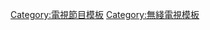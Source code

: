 {{Navbox
|name = 無綫電視新聞節目
|title = [[無綫新聞|無綫新聞節目]]<small>（[[無綫電視節目列表|節目列表]]）
|bodyclass = hlist hlist-hyphen
|group1 = [[翡翠台]]
|list1 = 
* [[香港早晨]]
* [[交通消息]]
* [[交易現場]]
* [[深港滬通]]
* [[無綫電視新聞提要|新聞提要]]
* [[無綫電視午間新聞|午間新聞]]
* [[無綫電視財經新聞|財經新聞]]
* [[新聞檔案]]
* [[六點半新聞報道]]
* [[無綫電視天氣報告|天氣報告]]
* [[環球新聞檔案]]
* [[無綫電視晚間新聞|晚間新聞]]
* [[講清講楚]]
* [[世界觀 (電視節目)|世界觀]]
* [[綠色新視野]]
|group2 = [[明珠台]]
|list2 = 
* [[金融概要]]
* [[交易現場|交易直播室]]
* [[金融行情]]
* [[開盤直擊]]
* [[匯商行情]]
* [[樓巿指南]]
* [[收市檢閱]]
* [[普通話新聞報道]]
* [[手語新聞報道]]
* [[話說當年]]
* [[七點半新聞報道]]
* [[無綫電視天氣報告|天氣報告]]
* [[無綫電視財經消息|財經消息]]
* [[無綫電視新聞提要|新聞提要]]
* [[無綫電視晚間新聞|晚間新聞]]
|group3 = [[無綫財經·資訊台]]
|list3 = 
* [[智富360°]]
* [[交易現場]]
* [[早市戰報]]
* [[午市進擊]]
* [[匯市焦點]]
* [[樓市速遞]]
* [[收市大檢閱]]
* [[智富錦囊]]
* [[財經焦點]]
* [[十點無綫財經]]
* [[無綫財經新聞]]
* [[無綫財經快訊]]
* [[日日有樓睇]]
* [[樓計專家]]
* [[講清講楚]]
* [[時事通識]]
* [[癌症系列III]]
* [[遊世界‧看指數]]
* [[開市速報]]
* [[異動狙擊]]
* [[無綫電視財經消息 (無綫財經·資訊台)|財經消息]]
|group4 = [[無綫新聞台]]
|list4 = {{Navbox|child
|group2 = 新聞財經
|list2 = 
* [[香港早晨]]
* [[晨早新聞]]
* [[交通消息]]
* [[無綫電視新聞報道|新聞報道]]
* [[開市第一擊]]
* [[深港滬快訊]]
* [[無綫電視午間新聞|午間新聞]]
* [[無綫7:30 一小時新聞]]
* [[財經多國度]]
* [[無綫電視晚間新聞|晚間新聞]]
* [[深宵新聞報道]]
* [[體育新聞]]
* [[無綫財經快訊]]
|group3 = 時事資訊
|list3 = 
* [[中華掠影]]
* [[新聞檔案]]
* [[環球新聞檔案]]
* [[時事通識]]
* [[時事多面睇]]
* [[寰宇掠影]]
* [[探古尋源]]
* [[屋企大翻新|屋企大翻新 II]]
* [[周末睇樓團]]
* [[港樓．講樓]]
* [[每區有樓睇]]
|group4 = 天氣
|list4 = 
* [[無綫電視天氣報告|天氣報告]]
}}
|group5 = 時事節目
|list5 = 
* [[新聞透視]]
* [[星期二檔案|星期日檔案]]
* [[財經透視]]
* [[明珠雜誌]]
* [[清心直說]]
* [[金錢面面觀]]
* [[樓市點睇]]
* [[家居·築則]]
* {{link-yue|創科導航|創科導航}}
* [[最強生命線]]
* [[無耆不有]]
* [[新聞掏寶]]
* [[大灣區解碼]]
* [[有錢淘]]
* [[財經演義]]
* [[邵逸夫獎]]（不定期）
* [[尋人記|尋人記II]]
* [[沿途有你]]
|group6 = 新聞及資訊部外購節目
|list6 = 
* [[美食排行大洗牌]]
* [[美食中國]]
* [[童唱嶺南]]
* [[秘境神草 第三季]]
* [[致富經]]
|group7 = 突發新聞
|list7 = 
* [[無綫電視風暴消息|風暴消息]]
* [[無綫電視特別新聞報道|特別新聞報道]]
* [[選舉快訊]]
|group8 = 已停播新聞及時事節目
|list8 =
* [[早晨新聞報道]]
* [[無綫電視新聞簡報|新聞簡報]]
* [[一週動向]]
* [[九七透視]]
* [[時局縱橫]]
* [[交通全速遞]]
* [[無綫電視今日財經|今日財經]]
* [[財源港俊]]
* [[股市通]]
* [[普通話財經消息]]
* [[財經第一線]]
* [[時事漫談]]
* [[六十年忘不了]]
* [[Hong Kong, Hong Kong]]
* [[深港滬直通車]]
* [[11點財經及新聞報道]]
* [[無綫八點新聞]]
* [[七點新聞報道]]
* [[新聞檔案|普通話新聞檔案]]
* [[滬港直播室]]
* [[滬港互通]]
* [[滬港直通車]]
* [[普通話財經報道]]
* [[財經檔案]]
* [[財經檔案五十年]]
* [[樓市外望]]
* [[財金導航]]
* [[樓盤內望]]
* [[智富之道]]
* [[操盤群英]]
* [[8點財經]]
* [[世界零距離]]
* [[世界零距離|世界零距離 II]]
* [[世界零距離|世界零距離 III]]
* [[一帶一路 (無綫節目)|一帶一路]]
* [[無綫電視天氣報告|世界天氣預報]]
* [[一路走來半世紀]]
* [[走進大灣區]]
* [[明珠檔案]]
* [[財經雜誌]]
* [[長命百二歲]]
* [[薪火商傳]]
* [[橋連大灣區]]
* [[改革開放四十年]]
* [[改革先驅]]
* [[升學無疆界]]
* [[住在大灣區]]
* [[長命百二歲|長命百二歲II]]
* [[新絲路．新思路]]
* [[留學指南針]]
* [[環球金融速遞]]
* [[財經速遞]]
* [[薪火商傳II]]
* [[「錢」進新世代]]
* [[建國七十年]]
* [[地球村民]]
* [[食知不盡]]
* [[港式婚姻]]
* [[職場制勝]]
* [[時事多面睇|周末時事多面睇]]
* [[股市直擊]]
* [[環球財經消息]]
* [[科技導航]]
* [[寰宇萬象]]
* [[檔案系列]]
* [[七十年·接班人]]
* [[新一代 向前看]]
* [[網絡新趨勢]]
* [[抗疫手冊]]
* [[抗疫攻略]]
* [[抗疫指南]]
* [[抗疫·情]]
* [[疫境前行]]
* [[周五搜記]]
* [[周六搜記]]
* [[周末直播室]]
* [[周末闖蕩]]
* [[居家抗疫]]
* [[一帶一路多精彩]]
* [[經濟學+]]
* [[何鴻燊]]
* [[全國抗疫快訊]]
* [[港股評述]]
* [[滬港快訊]]
* [[財經報道]]
* [[無綫電視財經新聞 (無綫新聞台)|財經新聞]]
* [[無綫早晨]]
* [[醫療系列]]
* [[5G 新世代]]
* [[歷史有話說]]
* [[抗疫不疲勞]]
* [[細說基本法頒布30周年]]
* [[這麼遠，那麼近]]
* [[基本法多面睇]]
* [[各有國安法]]
* [[國安有法]]
* [[萬千寵愛]]
* [[疫苗解碼]]
* [[環看東．西]]
* [[財經熱話]]
* [[屋企大翻新]]
* [[國家相冊]]
* [[薪火商傳III]]
* [[升學無疆界 II]]
* [[無綫電視天氣報告|普通話天氣報告]]
* [[看出個未來]]
* [[大行情報]]
* [[理財有道]]
* [[歲歲平安]]
* [[疫苗追蹤]]
* [[與時代共舞]]
* [[網罪速「逮」]]
* [[樓市專家]]
* [[醫理說得通]]
* [[樂宜居]]
* [[港人事件簿]]
* [[耆人攻略]]
* [[護己護人 齊打疫苗]]
* [[尋人記]]
* [[尋土覓地]]
* [[心有所信]]
* [[家庭醫生同你傾疫苗]]
* [[政制之路]]
* [[睇新聞·講英文]]
* [[養生有道]]
* [[神州40年]]
* [[行行有好景]]
* [[騙騙遇上你]]
* [[北斗同行]]
* [[武測天]]
* [[電子消費通]]
* [[奧運通識]]
* [[奧運齊齊睇]]
* [[進軍東京]]
* [[迎接東奧]]
* [[中共建黨100周年]]
* [[江山多驕]]
* [[奧運多面睇]]
* [[養生方程式]]
* [[健康有因]]
* [[奧運精華]]
* [[探索天和核心艙]]
* [[心有所信 II]]
* [[有廊畔海行]]
* [[江山多姿采]]
* [[建城‧見情]]
* [[今日看未來]]
* [[無窮之路]]
* [[江山多智慧]]
* [[江山有志]]
* [[齊心同行 開創末來]]
* [[公務員與你 同行抗疫路]]
* [[瞬間看地球]]
* [[香港早晨|星期日香港早晨]]
* [[唱歌學英文]]
* [[放眼大灣區]]
* [[老人病系列 II]]
* [[樂活大灣區]]
|group9 = 已播畢新聞及資訊部外購節目
|list9 =
* [[超級工程|超級工程II]]
* [[創業啟示錄]]
* [[超級亞洲]]
* [[科技競賽]]
* [[改寫歷史的一天]]
* [[編織互聯網]]
* [[俄國最後王朝]]
* [[企業急轉彎]]
* [[創意先行者]]
* [[地球寶藏]]
* [[311系列海嘯深淵]]
* [[311系列輻射遺害]]
* [[311系列福島重生]]
* [[羅馬無疆界]]
* [[首富:李嘉誠的故事]]
* [[採訪最前線]]
* [[共享新世紀]]
* [[企業秘笈]]
* [[不一樣的城市]]
* [[瑜亮對談]]
* [[宇宙生與死]]
* [[在水一方 (III)]]
* [[再見舊英倫]]
* [[社長作戰室]]
* [[走出黑洞]]
* [[經濟新思維]]
* [[歷史的宿命]]
* [[通途]]
* [[步行尼羅河]]
* [[人類4.0]]
* [[步行美洲]]
* [[東盟十國新發展]]
* [[創業Get Set, Go! (VI)]]
* [[行走山河之北緯三十度]]
* [[巾幗戰士]]
* [[秦始皇 (紀錄片)|秦始皇]]
* [[挑戰工程 (III)]]
* [[記住鄉愁]]
* [[創業Get Set, Go! (V)]]
* [[地球走一圈 (XVII)]]
* [[羅馬奇蹟]]
* [[超級工程|超級工程III]]
* [[社長作戰室 (II)]]
* [[智創明天]]
* [[中國通史 (紀錄片)|中國通史]]
* [[揭秘阿拉伯]]
* [[健康醫道]]
* [[地球走一圈 (XVIII)]]
* [[發現．愛神]]
* [[北極，北極！]]
* [[互聯網惹的禍]]
* [[發現．酒神]]
* [[美瑛絕色]]
* [[再見舊英倫|再見舊英倫II]]
* [[愛爾蘭和平之路]]
* [[航拍中國]]
* [[遇見CEO]]
* [[型遊24小時]]
* [[二戰到冷戰]]
* [[非常科學 (XVIII)]]
* [[凱撒大帝 (紀錄片)|凱撒大帝]]
* [[Hello! 京都]]
* [[啟動天才腦]]
* [[顯赫接班人 (II)]]
* [[創新中國]]
* [[有何貴食]]
* [[感動藝術]]
* [[採訪最前線 (II)]]
* [[深潛]]
* [[品牌陷阱]]
* [[聚焦全世界]]
* [[穿越海上絲綢之路]]
* [[未來搞邊科|未來搞邊<科>]]
* [[我們走在大路上 (紀錄片)|我們走在大路上]]
* [[孔子 (紀錄片)|孔子]]
* [[社長作戰室 (III)]]
* [[秘境‧不思溢4]]
* [[採訪最前線 (III)]]
* [[傳承 第二季]]
* [[衝上雲端 (II)]]
* [[共享新「錢」途]]
* [[科研妙想]]
* [[記住鄉愁|記住鄉愁 第五季]]
* [[如果國寶會說話]]
* [[國家相冊]]
* [[新中國檔案]]
* [[航拍中國|航拍中國 第二季]]
* [[開創者 X : 絲路崛起]]
* [[彩虹草原內蒙古]]
* [[老廣的味道]]
* [[遇見-橘子紅了]]
* [[黑色海嘯]]
* [[錦繡紀]]
* [[意大利戰「疫」]]
* [[城市的風采]]
* [[追尋宋金時代的別樣生活]]
* [[金山 (紀錄片)|金山]]
* [[歷史的拐點]]
* [[醫道無界]]
* [[味道-中國豐味]]
* [[溢遊未盡]]
* [[味道-記憶中的年味]]
* [[世界島嶼之最]]
* [[華麗菜市場 III]]
* [[四十年四十個第一]]
* [[名廚海之選]]
* [[中國之新]]
* [[記住鄉愁|記住鄉愁 國際版]]
* [[四季中國]]
* [[大國重器|大國重器 第二季]]
* [[芝士掌門人]]
* [[農村的遠見]]
* [[日本．要人]]
* [[記住鄉愁|記住鄉愁 第六季]]
* [[中國高鐵 (紀錄片)|中國高鐵]]
* [[飛向月球]]
* [[中國創造-深圳智能大廈]]
* [[港珠澳大橋 (紀錄片)|港珠澳大橋]]
* [[餐桌上的節日]]
* [[航拍中國|航拍中國 第三季]]
* [[極境之旅]]
* [[抗美援朝保家衛國]]
* [[各國有「建」地]]
* [[朱古力掌門人 (紀錄片)|朱古力掌門人]]
* [[二寶來了]]
* [[昆蟲的盛宴]]
* [[從長安到羅馬]]
* [[舌尖上的中國|舌尖上的中國3]]
* [[我們的動物鄰居]]
* [[不一樣的城市II]]
* [[傳承 第三季]]
* [[花開中國]]
* [[超級裝備]]
* [[家鄉至味]]
* [[智造美好生活]]
* [[城市24小時]]
* [[千城百味]]
* [[無畏的旅行]]
* [[蔚藍之境]]
* [[中國手作．木作]]
* [[大使的任務]]
* [[從長安到羅馬 第二季]]
* [[晴雨梅天]]
* [[食不厭精]]
* [[熱的雪]]
* [[你好陌生人]]
* [[卓越的恩格斯]]
* [[科學的力量]]
* [[中國的寶藏]]
* [[生命之鹽]]
* [[新青年 (紀錄片)|新青年]]
* [[零點之後]]
* [[中國建設者]]
* [[深潛]]
* [[顛簸貨運路]]
* [[生生不息 (紀錄片)|生生不息]]
* [[大國建造]]
* [[採訪最前線 (IV)]]
* [[書簡閱中國]]
* [[大湖．青海]]
* [[古書復活記]]
* [[雪耀中國]]
* [[楹聯裡的中國]]
* [[雪板的盡頭]]
* [[Hi 新職業]]
* [[創新的力量]]
* [[遊遊島跳跳舞]]
* [[行走的圖騰]]
* [[美國人的選擇：特朗普與拜登]]
* [[逆行者特朗普]]
* [[菲臘親王的皇室歲月]]
* [[我是中國的孩子]]
* [[水果傳]]
* [[百心百匠]]
* [[老廣的味道|老廣的味道II]]
* [[行走的餐桌]]
* [[行走的餐桌 II]]
* [[豆腐味道]]
* [[同心战“疫”|同心戰"疫"]]
* [[另一個香港]]
* [[鰻魚的故事]]
* [[廣東廿一味]]
* [[搵啖食]]
* [[搵啖食 (II)]]
* [[美麗西江]]
* [[十三行 (紀錄片)|十三行]]
* [[我們的家園 (紀錄片)|我們的家園]]
}}<noinclude>
[[Category:電視節目模板]]
[[Category:無綫電視模板]]
</noinclude>